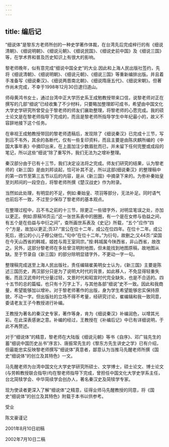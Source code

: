 ```yaml
---
---
---
```

title: 编后记
---



“细说体”是黎东方老师所创的一种史学著作体裁，在台湾先后完成梓行的有《细说清朝》、《细说明朝》、《细说元朝》、《细说民国》、《细说史前中国》及《细说三国》等，在学术界和普及历史知识上有很大的影响。

黎老师晚年，似有意完成“细说中国全史”的大业.因此和上海人民出版社签约，先将《细说清朝》、《细说明朝》、《细说元朝》、《细说三国》等重新编排出版。并且着手准备写《细说秦汉》、《细说两晋南北朝》、《细说隋唐五代》、《细说宋朝》。但著作尚未完成，不幸于1998年12月30日逮归道山。

师母黄鸿书女士，通过台湾中正大学历史系王成勉教授带来口信，说黎老师对正在撰写的几部“细说”已经收集了不少材料，只要略加整理即可成书，希望由中国文化大学史学研究所曾受业于黎老师的师友们襄助整理，将黎老师的心愿完成。我的硕士论文是在黎老师指导下完成的，而且是黎老师所指导学生中年纪最小的，故义不容辞地接下这个任务。

在审视王成勉教授带回的黎老师遗稿后，发现除了《细说秦汉》已完成十三节，写到吕不韦外，其余的各断代，仅有一些复印资料，而且主要是由陈庆麒所编的《中国大事年表》中摘印出来，在上面加注少数眉批而已，并未留下任何完整或成段的笔记，所以这些“细说”除了重写外，我们无法为之增补整理。

秦汉部分由于已有十三节，我们决定设法将之完成。师友们研究的结果，认为黎老师的《新三国》是由刘邦谈起，恰可补其不足，所以这部(细说秦汉》的整理稿中的第一四节至第三五节以后的内容，是从《新三国》中摘录下来的。为弥补秦始皇至刘邦间的一段空白，将黎老师所撰《楚汉战史》作为附录。

当然如此处理，有明显的不足，例如:秦始皇、项羽等部分，无法补足。同时语气也前后不一致，不过至少保存了黎老师的基本观点。

在整理过程中，吕不韦之前的十三节，除更正一些错字外，对明显笔误之处，亦加以更正。例如:原稿16页云:“这一张世系表中的圈圈，有一个是在女修与伯益之间，有五个是在伯益与中衍之间”，查所画世系表及《史记》所载，“五个”应作“四个”方是，故加以更正;页37:“宣公在位十二年，成公在位四年。在位十二年。成公死后，德公的小儿子穆公继位。”句中“在位十二年。”为衍句，故删之;又44页:“梁国在今天山西省的韩城，姬姓与周王室同宗。”按:韩城属今陕西省，非山西省，故改之。另外，这部分黎老师在多处曾注明附地图，但未能找到地图原稿，故地图从缺。至于节录自《新三国》的部分除明显错字外，不更动一字一句。

整理稿完成送至上海人民出版社，责任编辑崔美明女士认为，《新三国》主要是陈述三国历史，两汉部分只是为了说明大时代的背景，如此移人，不免显得轻重失衡。而且汉武帝时代分量过轻，文景时代和昭宣时代完全缺失，也是不合适的。四十五节的总的篇幅，也只有十万字上下，与其他各部“细说”史不一致。因此和我商量，希望能够加以增补。对于黎老师著作的出版，身为学生希望能够忠实保持原貌，不动一字。但出版社的立场不得不考量，经研究讨论，崔编辑和我一致同意，委请老友王子今教授进行补编。

王教授为著名的秦汉史专家，著作等身，肯为《细说秦汉》补编润色，以增其光彩。在此深表感谢之意。补编的经过，王教授在《补编后记》中已有详细说明，于此不再赘述。

对于“细说体”的精意，黎老师在大陆版《细说元朝》等书《自序》、邓广铭先生的蓄“细说中国历史丛书”序言》、唐振常先生的《黎东方先生讲史之学》已有介绍，但最能忠实反映黎老师撰写“细说体”真意者，鄙意认为当推马先醒老师所撰《国史“细说体”的创立及其特色》一文。

马先醒老师为台湾中国文化大学史学研究所硕士、文学博士，硕士论文、博士论文(与劳斡教授联合指导)均在黎老师指导下完成，曾担任中国文化大学史学系主任，台北简犊学会、中华简续学会创办人，著名秦汉史及简犊学专家。

现为使读者更深入了解“细说体”之精意，征得业师马先醒教授的同意，将《国史“细说体”的创立及其特色》附载于本书以供参考。

受业

陈文豪谨记

2001年8月10日初稿

2002年7月10日二稿